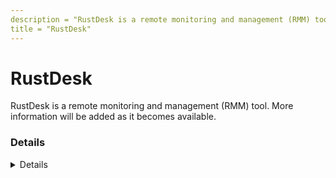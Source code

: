 ```yaml
---
description = "RustDesk is a remote monitoring and management (RMM) tool. More information will be added as it becomes available."
title = "RustDesk"
---
```




# RustDesk

RustDesk is a remote monitoring and management (RMM) tool. More information will be added as it becomes available.

### Details
<Details author={""}
         category={""}
         created={""}
         website={""}
         lastModified={"2/9/2024"}
         privileges={""}
         free={ "" }
         verification={""}
/>

#### Installation Paths
<Card code={ ["rustdesk*.exe", "rustdesk.exe"] }/>





### Forensic Artifacts




#### Network Artifacts
<EuiSpacer size="xl"/>
<NetworkArtifactsTable data={ [{"Description": "Known remote domains", "Domains": ["rustdesk.com", "user_managed", "web.rustdesk.com"], "Ports": []}] }/>




### Detections
- Detects potential network activity of RustDesk RMM tool
  - [Sigma Rule](https://github.com/magicsword-io/LOLRMM/blob/main/detections/sigma/rustdesk_network_sigma.yml)
- Detects potential processes activity of RustDesk RMM tool
  - [Sigma Rule](https://github.com/magicsword-io/LOLRMM/blob/main/detections/sigma/rustdesk_processes_sigma.yml)

### References
- [https://rustdesk.com/docs/en/](https://rustdesk.com/docs/en/)

